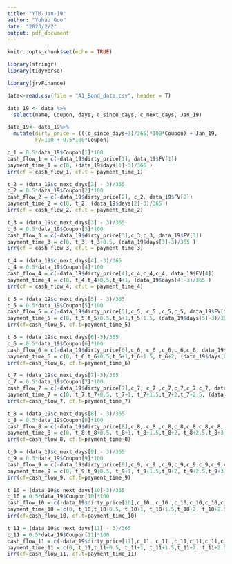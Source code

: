 ```yaml
---
title: "YTM-Jan-19"
author: "Yuhao Guo"
date: "2023/2/2"
output: pdf_document
---
```


```r
knitr::opts_chunk$set(echo = TRUE)
```

```r
library(stringr)
library(tidyverse)
```

```r
library(jrvFinance)
```

```r
data<-read.csv(file = "A1_Bond_data.csv", header = T)
```

```r
data_19 <- data %>%
  select(name, Coupon, days, c_since_days, c_next_days, Jan_19)

data_19<- data_19%>%
  mutate(dirty_price = (((c_since_days+3)/365)*100*Coupon) + Jan_19,
         FV=100 + 0.5*100*Coupon)

```

```r
c_1 = 0.5*data_19$Coupon[1]*100
cash_flow_1 = c(-data_19$dirty_price[1], data_19$FV[1])
payment_time_1 = c(0, (data_19$days[1]-3)/365 )
irr(cf = cash_flow_1, cf.t = payment_time_1)
```
```r
t_2 = (data_19$c_next_days[2] - 3)/365
c_2 = 0.5*data_19$Coupon[2]*100
cash_flow_2 = c(-data_19$dirty_price[2], c_2, data_19$FV[2])
payment_time_2 = c(0, t_2, (data_19$days[2]-3)/365 )
irr(cf = cash_flow_2, cf.t = payment_time_2)
```
```r
t_3 = (data_19$c_next_days[3] - 3)/365
c_3 = 0.5*data_19$Coupon[3]*100
cash_flow_3 = c(-data_19$dirty_price[3],c_3,c_3, data_19$FV[3])
payment_time_3 = c(0, t_3, t_3+0.5, (data_19$days[3]-3)/365 )
irr(cf = cash_flow_3, cf.t = payment_time_3)
```
```r
t_4 = (data_19$c_next_days[4] -3)/365
c_4 = 0.5*data_19$Coupon[4]*100
cash_flow_4 = c(-data_19$dirty_price[4],c_4,c_4,c_4, data_19$FV[4])
payment_time_4 = c(0, t_4,t_4+0.5,t_4+1, (data_19$days[4]-3)/365 )
irr(cf = cash_flow_4, cf.t = payment_time_4)
```
```r
t_5 = (data_19$c_next_days[5] - 3)/365
c_5 = 0.5*data_19$Coupon[5]*100
cash_flow_5 = c(-data_19$dirty_price[5],c_5, c_5 ,c_5,c_5, data_19$FV[5])
payment_time_5 = c(0, t_5,t_5+0.5,t_5+1,t_5+1.5, (data_19$days[5]-3)/365 )
irr(cf=cash_flow_5, cf.t=payment_time_5)
```
```r
t_6 = (data_19$c_next_days[6]-3)/365
c_6 = 0.5*data_19$Coupon[6]*100
cash_flow_6 = c(-data_19$dirty_price[6],c_6, c_6 ,c_6,c_6,c_6, data_19$FV[6])
payment_time_6 = c(0, t_6,t_6+0.5,t_6+1,t_6+1.5, t_6+2, (data_19$days[6]-3)/365 )
irr(cf=cash_flow_6, cf.t=payment_time_6)
```
```r
t_7 = (data_19$c_next_days[7]-3)/365
c_7 = 0.5*data_19$Coupon[7]*100
cash_flow_7 = c(-data_19$dirty_price[7],c_7, c_7 ,c_7,c_7,c_7,c_7, data_19$FV[7])
payment_time_7 = c(0, t_7,t_7+0.5, t_7+1, t_7+1.5,t_7+2,t_7+2.5, (data_19$days[7]-3)/365 )
irr(cf=cash_flow_7, cf.t=payment_time_7)
```


```r
t_8 = (data_19$c_next_days[8] - 3)/365
c_8 = 0.5*data_19$Coupon[8]*100
cash_flow_8 = c(-data_19$dirty_price[8],c_8, c_8 ,c_8,c_8,c_8,c_8,c_8, data_19$FV[8])
payment_time_8 = c(0, t_8,t_8+0.5, t_8+1, t_8+1.5,t_8+2, t_8+2.5,t_8+3, (data_19$days[8]-3)/365 )
irr(cf=cash_flow_8, cf.t=payment_time_8)
```
```r
t_9 = (data_19$c_next_days[9] - 3)/365
c_9 = 0.5*data_19$Coupon[9]*100
cash_flow_9 = c(-data_19$dirty_price[9],c_9, c_9 ,c_9,c_9,c_9,c_9,c_9,c_9,data_19$FV[9])
payment_time_9 = c(0, t_9,t_9+0.5, t_9+1, t_9+1.5,t_9+2, t_9+2.5,t_9+3,t_9+3.5, (data_19$days[9]-3)/365 )
irr(cf=cash_flow_9, cf.t=payment_time_9)
```
```r
t_10 = (data_19$c_next_days[10]-3)/365
c_10 = 0.5*data_19$Coupon[10]*100
cash_flow_10 = c(-data_19$dirty_price[10],c_10, c_10 ,c_10,c_10,c_10,c_10,c_10,c_10, c_10,data_19$FV[10])
payment_time_10 = c(0, t_10,t_10+0.5, t_10+1, t_10+1.5,t_10+2, t_10+2.5,t_10+3,t_10+3.5,t_10+4, (data_19$days[10]-3)/365 )
irr(cf=cash_flow_10, cf.t=payment_time_10)
```
```r
t_11 = (data_19$c_next_days[11] - 3)/365
c_11 = 0.5*data_19$Coupon[11]*100
cash_flow_11 = c(-data_19$dirty_price[11],c_11, c_11 ,c_11,c_11,c_11,c_11,c_11,c_11, c_11, c_11,data_19$FV[11])
payment_time_11 = c(0, t_11,t_11+0.5, t_11+1, t_11+1.5,t_11+2, t_11+2.5,t_11+3,t_11+3.5,t_11+4,t_11+4.5, (data_19$days[11]-3)/365 )
irr(cf=cash_flow_11, cf.t=payment_time_11)
```

